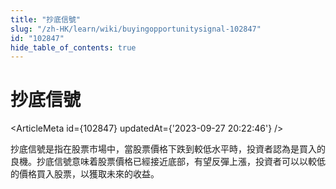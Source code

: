 ```yaml
---
title: "抄底信號"
slug: "/zh-HK/learn/wiki/buyingopportunitysignal-102847"
id: "102847"
hide_table_of_contents: true
---
```



# 抄底信號

<ArticleMeta id={102847} updatedAt={'2023-09-27 20:22:46'} />
<div className='border-solid border-b border-t-0 my-4 border-[var(--ifm-color-gray-300)]' />

抄底信號是指在股票市場中，當股票價格下跌到較低水平時，投資者認為是買入的良機。抄底信號意味着股票價格已經接近底部，有望反彈上漲，投資者可以以較低的價格買入股票，以獲取未來的收益。
